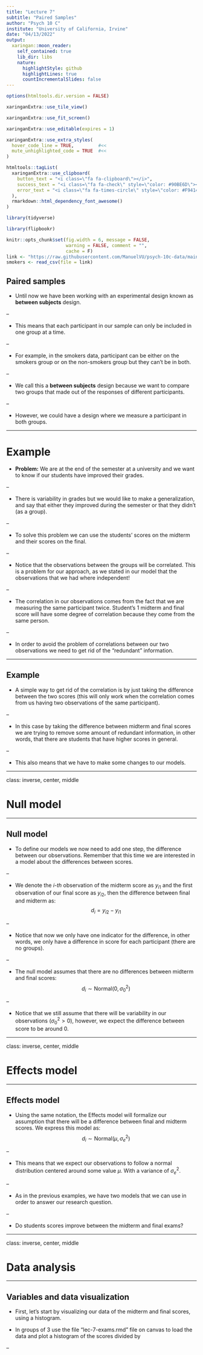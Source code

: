 ```yaml
---
title: "Lecture 7"
subtitle: "Paired Samples"
author: "Psych 10 C"
institute: "University of California, Irvine"
date: "04/13/2022"
output:
  xaringan::moon_reader:
    self_contained: true
    lib_dir: libs
    nature:
      highlightStyle: github
      highlightLines: true
      countIncrementalSlides: false
---
```


```r
options(htmltools.dir.version = FALSE)
```

```r
xaringanExtra::use_tile_view()

xaringanExtra::use_fit_screen()

xaringanExtra::use_editable(expires = 1)

xaringanExtra::use_extra_styles(
  hover_code_line = TRUE,         #<<
  mute_unhighlighted_code = TRUE  #<<
)

htmltools::tagList(
  xaringanExtra::use_clipboard(
    button_text = "<i class=\"fa fa-clipboard\"></i>",
    success_text = "<i class=\"fa fa-check\" style=\"color: #90BE6D\"></i>",
    error_text = "<i class=\"fa fa-times-circle\" style=\"color: #F94144\"></i>"
  ),
  rmarkdown::html_dependency_font_awesome()
)
```

```r
library(tidyverse)

library(flipbookr)

knitr::opts_chunk$set(fig.width = 6, message = FALSE, 
                      warning = FALSE, comment = "", 
                      cache = F)
link <- "https://raw.githubusercontent.com/ManuelVU/psych-10c-data/main/example-smoke.csv"
smokers <- read_csv(file = link)
```

## Paired samples

- Until now we have been working with an experimental design known as
**between subjects** design.

--

- This means that each participant in our sample can only be included in one 
group at a time.

--

- For example, in the smokers data, participant can be either on the smokers 
group or on the non-smokers group but they can't be in both.

--

- We call this a **between subjects** design because we want to compare two 
groups that made out of the responses of different participants.

--

- However, we could have a design where we measure a participant in both groups. 

---

# Example

- **Problem:** We are at the end of the semester at a university and we want to
know if our students have improved their grades. 

--

- There is variability in grades but we would like to make a generalization, and
say that either they improved during the semester or that they didn't 
(as a group).

--

- To solve this problem we can use the students' scores on the midterm and their
scores on the final.

--

- Notice that the observations between the groups will be correlated. 
This is a problem for our approach, as we stated in our model that the 
observations that we had where independent!

--

- The correlation in our observations comes from the fact that we are measuring
the same participant twice. Student's 1 midterm and final score will have some
degree of correlation because they come from the same person.

--

- In order to avoid the problem of correlations between our two observations we
need to get rid of the "redundant" information.

---

## Example

- A simple way to get rid of the correlation is by just taking the difference 
between the two scores (this will only work when the correlation comes from 
us having two observations of the same participant).

--

- In this case by taking the difference between midterm and final scores we are 
trying to remove some amount of redundant information, in other words, that there
are students that have higher scores in general. 

--

- This also means that we have to make some changes to our models. 

---

class: inverse, center, middle

# Null model

---

## Null model

- To define our models we now need to add one step, the difference between 
our observations. Remember that this time we are interested in a model about 
the differences between scores.

--

- We denote the *i-th* observation of the midterm score as $y_{i1}$ and the 
first observation of our final score as $y_{i2}$, then the difference between
final and midterm as: $$d_{i} = y_{i2} - y_{i1}$$

--

- Notice that now we only have one indicator for the difference, in other words, 
we only have a difference in score for each participant (there are no groups).

--

- The null model assumes that there are no differences between midterm and 
final scores: $$d_i \sim \text{Normal}(0,\sigma_0^2)$$

--

- Notice that we still assume that there will be variability in our 
observations $(\sigma_0^2 > 0)$, however, we expect the difference between score
to be around $0$.

---

class: inverse, center, middle

# Effects model

---

## Effects model

- Using the same notation, the Effects model will formalize our assumption that
there will be a difference between final and midterm scores. We express this 
model as: $$d_i \sim \text{Normal}(\mu,\sigma_e^2)$$

--

- This means that we expect our observations to follow a normal distribution
centered around some value $\mu$. With a variance of $\sigma_e^2$.

--

- As in the previous examples, we have two models that we can use in order to 
answer our research question.

--

- Do students scores improve between the midterm and final exams?

---

class: inverse, center, middle

# Data analysis

---

## Variables and data visualization

- First, let's start by visualizing our data of the midterm and final scores,
using a histogram.

- In groups of 3 use the file "lec-7-exams.rmd" file on canvas to load the 
data and plot a histogram of the scores divided by 

--

